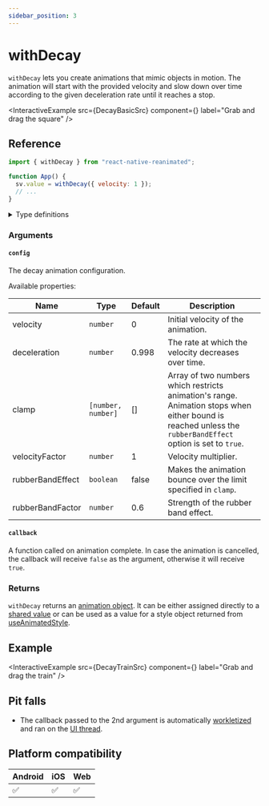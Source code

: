 ```yaml
---
sidebar_position: 3
---
```


# withDecay

`withDecay` lets you create animations that mimic objects in motion. The animation will start with the provided velocity and slow down over time according to the given deceleration rate until it reaches a stop.


<InteractiveExample
  src={DecayBasicSrc}
  component={<DecayBasic />}
  label="Grab and drag the square"
/>

## Reference

```javascript
import { withDecay } from "react-native-reanimated";

function App() {
  sv.value = withDecay({ velocity: 1 });
  // ...
}
```

<details>
<summary>Type definitions</summary>

```typescript
type AnimatableValue = number | string | number[];

interface WithDecayConfig {
  deceleration?: number;
  velocity?: number;
  clamp?: [number, number];
  velocityFactor?: number;
  rubberBandEffect?: boolean;
  rubberBandFactor?: number;
}

function withDecay(
  userConfig: WithDecayConfig,
  callback?: (finished?: boolean, current?: AnimatableValue) => void
): number;
```

</details>

### Arguments

#### `config`

The decay animation configuration.

Available properties:

| Name                          | Type               | Default | Description                                                                                                                                                 |
| ----------------------------- | ------------------ | ------- | ----------------------------------------------------------------------------------------------------------------------------------------------------------- |
| velocity <Optional />         | `number`           | 0       | Initial velocity of the animation.                                                                                                                          |
| deceleration <Optional />     | `number`           | 0.998   | The rate at which the velocity decreases over time.                                                                                                         |
| clamp <Optional />            | `[number, number]` | []      | Array of two numbers which restricts animation's range. Animation stops when either bound is reached unless the `rubberBandEffect` option is set to `true`. |
| velocityFactor <Optional />   | `number`           | 1       | Velocity multiplier.                                                                                                                                        |
| rubberBandEffect <Optional /> | `boolean`          | false   | Makes the animation bounce over the limit specified in `clamp`.                                                                                             |
| rubberBandFactor <Optional /> | `number`           | 0.6     | Strength of the rubber band effect.                                                                                                                         |

#### `callback` <Optional />

A function called on animation complete. In case the animation is cancelled, the callback will receive `false` as the argument, otherwise it will receive `true`.

### Returns

`withDecay` returns an [animation object](/docs/fundamentals/glossary#animation-object). It can be either assigned directly to a [shared value](/docs/fundamentals/glossary#shared-value) or can be used as a value for a style object returned from [useAnimatedStyle](/docs/core/useAnimatedStyle).

## Example


<InteractiveExample
  src={DecayTrainSrc}
  component={<DecayTrain />}
  label="Grab and drag the train"
/>

## Pit falls

- The callback passed to the 2nd argument is automatically [workletized](/docs/fundamentals/glossary#to-workletize) and ran on the [UI thread](/docs/fundamentals/glossary#ui-thread).

## Platform compatibility

<div className="compatibility">

| Android | iOS | Web |
| ------- | --- | --- |
| ✅      | ✅  | ✅  |

</div>
